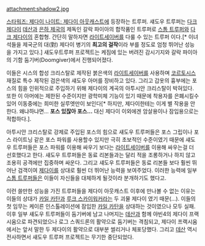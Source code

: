 attachment:shadow2.jpg 

[[스타워즈: 제다이 나이트: 제다이 아웃캐스트]]에 등장하는 트루퍼. 섀도우 트루퍼는 [[다크 제다이]] [[데산]]과 [[은하 제국]]의 제독인 갈락 파이아의 합작품인 트루퍼로 [[스톰 트루퍼]]와 [[다크 제다이]]의 혼합형. 간단히 말하자면 [[라이트세이버]]를 다룰 수 있는 트루퍼 이다.[* 이녀석들을 제국군의 대(對) 제다이 병기의 '''최고의 걸작'''이라 부를 정도로 엄청 뛰어난 성능을 가지고 있다.] 섀도우트루퍼 프로젝트는 케짐에 있는 버려진 감시기지와 갈락 파이아의 기함 둠기버(Doomgiver)에서 진행되어졌다.

이들은 시스의 합성 크리스탈로 제작된 붉은색의 [[라이트세이버]]를 사용하며 [[코르토시스]] 재질로 특수 제작된 검은색의 섀도우 아머를 장비하고 있다. 그리고 갑옷의 흉부에는 포스의 힘을 인위적으로 주입하기 위해 제다이의 계곡의 아투시안 크리스탈이 박혀있다. 또한 이 아머에는 제한된 수준이지만 광학미체 기능이 있기 때문에 착용자를 은폐시킬수 있어 이동중에는 희미한 실루엣만이 보인다[* 하지만, 제다이한테는 이게 별 작용을 안 한다. 왜냐하냐면… '''포스 있잖아 포스…''' 대신 제다이 이외에겐 암살용이나 잠입용으로는 적합하다.].

아투시안 크리스탈로 강제로 주입된 포스의 힘으로 섀도우 트루퍼들은 포스 그립이나 포스 라이트닝 같은 포스 파워를 사용할수 있지만 극히 초보적인 수준이였기 때문에 섀도우 트루퍼들은 포스 파워를 이용해 싸우기 보다는 [[라이트세이버]]를 이용해 싸우는걸 더 선호했다고 한다. 섀도우 트루퍼들은 동료 리본들과는 달리 적을 조롱하거나 하지 않고 조용히 공격에만 집중하며 싸운다. 그리고 섀도우 트루퍼들은 동료 리본들 보다 훨씬 뛰어난 검객이여 [[제다이]]를 상대로 훨씬 더 뛰어난 능력을 보여주었다. 이러한 능력에 일부 [[스톰 트루퍼]]들은 이들이 자신들을 대체하게 될것이라 분개하기도 했다고.

이런 쓸만한 성능을 가진 트루퍼들을 제다이 아웃캐스트 이후에 만나볼 수 없는 이유는 이들의 상대가 [[카일 카탄]]과 [[루크 스카이워커]]라는 두 괴물 제다이 였기 때문(…). 이들의 첫 임무는 케이른 인스톨레이션에 잠입한 [[카일 카탄]]을 상대하는 것이였으나 모두 실패. 이후 일부 섀도우 트루퍼들이 둠기버에 남고 나머지는 [[데산]]과 함께 야빈4의 제다이 프랙시움으로 파견되었으나 로그 스쿼드론의 활약으로 둠기버는 격침되고, 제다이 프랙시움에서는 앞서 말한 두 제다이의 활약으로 대부분 썰리거나 체포당했다. 그리고 [[데산]] 역시 전사하면서 섀도우 트루퍼 프로젝트는 무기한 중단되었다.
